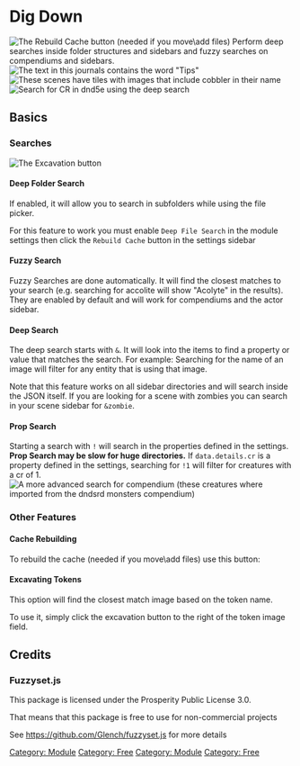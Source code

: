 # Dig Down

![The Rebuild Cache button (needed if you move\add
files)](Ddrebuildcache.png 'The Rebuild Cache button (needed if you move\\add files)') Perform deep
searches inside folder structures and sidebars and fuzzy searches on
compendiums and sidebars. ![The text in this journals contains the word
"Tips"](Ddtips.png 'The text in this journals contains the word "Tips"') ![These scenes
have tiles with images that include cobbler in their
name](Ddimagescene.png 'These scenes have tiles with images that include cobbler in their name')
![Search for CR in dnd5e using the deep search](Ddcrsearch.png 'Search for CR in dnd5e using the deep search')

## Basics

### Searches

![The Excavation button](Ddexcavate.png 'The Excavation button')

#### Deep Folder Search

If enabled, it will allow you to search in subfolders while using the
file picker.

For this feature to work you must enable `Deep File Search` in the
module settings then click the `Rebuild Cache` button in the settings
sidebar

#### Fuzzy Search

Fuzzy Searches are done automatically. It will find the closest matches
to your search (e.g. searching for accolite will show "Acolyte" in the
results). They are enabled by default and will work for compendiums and
the actor sidebar.

#### Deep Search

The deep search starts with `&`. It will look into the items to find a
property or value that matches the search. For example: Searching for
the name of an image will filter for any entity that is using that
image.

Note that this feature works on all sidebar directories and will search
inside the JSON itself. If you are looking for a scene with zombies you
can search in your scene sidebar for `&zombie`.

#### Prop Search

Starting a search with `!` will search in the properties defined in the
settings. **Prop Search may be slow for huge directories.** If
`data.details.cr` is a property defined in the settings, searching for
`!1` will filter for creatures with a cr of 1. ![A more advanced search
for compendium (these creatures where imported from the dndsrd monsters
compendium)](Ddcompendium.png 'A more advanced search for compendium (these creatures where imported from the dndsrd monsters compendium)')

### Other Features

#### Cache Rebuilding

To rebuild the cache (needed if you move\\add files) use this button:

#### Excavating Tokens

This option will find the closest match image based on the token name.

To use it, simply click the excavation button to the right of the token
image field.

## Credits

### Fuzzyset.js

This package is licensed under the Prosperity Public License 3.0.

That means that this package is free to use for non-commercial projects

See https://github.com/Glench/fuzzyset.js for more details

[Category: Module](Category:_Module 'wikilink') [Category:
Free](Category:_Free 'wikilink') [Category:
Module](Category:_Module 'wikilink') [Category:
Free](Category:_Free 'wikilink')
